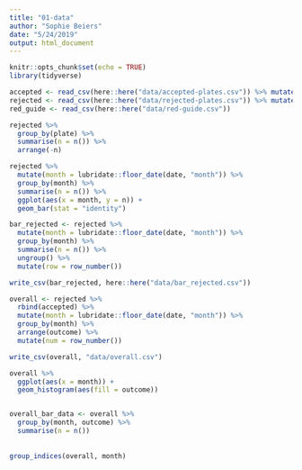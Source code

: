 ```yaml
---
title: "01-data"
author: "Sophie Beiers"
date: "5/24/2019"
output: html_document
---
```


```r
knitr::opts_chunk$set(echo = TRUE)
library(tidyverse)

accepted <- read_csv(here::here("data/accepted-plates.csv")) %>% mutate(outcome = "accepted")
rejected <- read_csv(here::here("data/rejected-plates.csv")) %>% mutate(outcome = "rejected")
red_guide <- read_csv(here::here("data/red-guide.csv"))
```

```r
rejected %>% 
  group_by(plate) %>% 
  summarise(n = n()) %>% 
  arrange(-n)

rejected %>% 
  mutate(month = lubridate::floor_date(date, "month")) %>% 
  group_by(month) %>% 
  summarise(n = n()) %>% 
  ggplot(aes(x = month, y = n)) +
  geom_bar(stat = "identity")

bar_rejected <- rejected %>% 
  mutate(month = lubridate::floor_date(date, "month")) %>% 
  group_by(month) %>% 
  summarise(n = n()) %>% 
  ungroup() %>% 
  mutate(row = row_number())

write_csv(bar_rejected, here::here("data/bar_rejected.csv"))
```

```r
overall <- rejected %>% 
  rbind(accepted) %>% 
  mutate(month = lubridate::floor_date(date, "month")) %>% 
  group_by(month) %>% 
  arrange(outcome) %>% 
  mutate(num = row_number())

write_csv(overall, "data/overall.csv")  

overall %>% 
  ggplot(aes(x = month)) +
  geom_histogram(aes(fill = outcome))


overall_bar_data <- overall %>% 
  group_by(month, outcome) %>% 
  summarise(n = n()) 
 
  
group_indices(overall, month)
```

